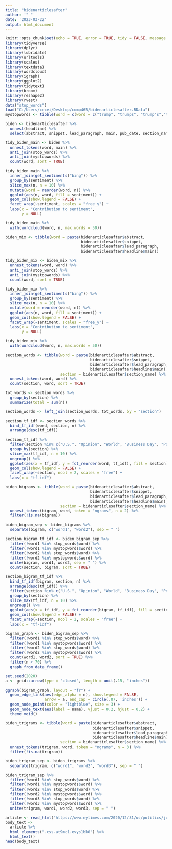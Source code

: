 ```yaml
---
title: "bidenarticlesafter"
author: '" "'
date: '2023-03-22'
output: html_document
---
```


```r
knitr::opts_chunk$set(echo = TRUE, error = TRUE, tidy = FALSE, message = FALSE, cache.extra = packageVersion("tufte"))
library(tidyverse)
library(dplyr)
library(lubridate)
library(urltools)
library(scales)
library(textdata)
library(wordcloud)
library(igraph) 
library(ggplot2)
library(tidytext)
library(broom)
library(reshape2)
library(rvest)
data("stop_words")
load("C:/Users/cecei/Desktop/comp465/bidenarticlesafter.RData")
mystopwords <- tibble(word = c(word = c("trump", "trumps", "trump's","trump’s", "biden", "biden's", "biden’s", "donald", "u.s", "joe", "elizabeth", "warren", "here's", "sanders", "joseph", "it's", "here's", "jr", "vice")))
```



```r
biden <- bidenarticlesafter %>% 
  unnest(headline) %>% 
  select(abstract, snippet, lead_paragraph, main, pub_date, section_name)

tidy_biden_main <- biden %>% 
  unnest_tokens(word, main) %>% 
  anti_join(stop_words) %>% 
  anti_join(mystopwords) %>% 
  count(word, sort = TRUE)

tidy_biden_main %>% 
  inner_join(get_sentiments("bing")) %>% 
  group_by(sentiment) %>% 
  slice_max(n, n = 10) %>% 
  mutate(word = reorder(word, n)) %>% 
  ggplot(aes(n, word, fill = sentiment)) +
  geom_col(show.legend = FALSE) +
  facet_wrap(~sentiment, scales = "free_y") +
  labs(x = "Contribution to sentiment",
       y = NULL)
```



```r
tidy_biden_main %>%
  with(wordcloud(word, n, max.words = 50))
```


```r
biden_mix <- tibble(word = paste(bidenarticlesafter$abstract, 
                                 bidenarticlesafter$snippet, 
                                 bidenarticlesafter$lead_paragraph, 
                                 bidenarticlesafter$headline$main))

tidy_biden_mix <- biden_mix %>% 
  unnest_tokens(word, word) %>% 
  anti_join(stop_words) %>% 
  anti_join(mystopwords) %>% 
  count(word, sort = TRUE)

tidy_biden_mix %>% 
  inner_join(get_sentiments("bing")) %>% 
  group_by(sentiment) %>% 
  slice_max(n, n = 10) %>% 
  mutate(word = reorder(word, n)) %>% 
  ggplot(aes(n, word, fill = sentiment)) +
  geom_col(show.legend = FALSE) +
  facet_wrap(~sentiment, scales = "free_y") +
  labs(x = "Contribution to sentiment",
       y = NULL)

tidy_biden_mix %>%
  with(wordcloud(word, n, max.words = 50))
```
```r
section_words <- tibble(word = paste(bidenarticlesafter$abstract, 
                                     bidenarticlesafter$snippet, 
                                     bidenarticlesafter$lead_paragraph, 
                                     bidenarticlesafter$headline$main),
                        section = bidenarticlesafter$section_name) %>% 
  unnest_tokens(word, word) %>% 
  count(section, word, sort = TRUE)

tot_words <- section_words %>% 
  group_by(section) %>% 
  summarize(total = sum(n))

section_words <- left_join(section_words, tot_words, by = "section")

section_tf_idf <- section_words %>% 
  bind_tf_idf(word, section, n) %>% 
  arrange(desc(tf_idf))

section_tf_idf %>% 
  filter(section %in% c("U.S.", "Opinion", "World", "Business Day", "Podcasts")) %>% 
  group_by(section) %>% 
  slice_max(tf_idf, n = 10) %>% 
  ungroup() %>% 
  ggplot(aes(x = tf_idf, y = fct_reorder(word, tf_idf), fill = section)) +
  geom_col(show.legend = FALSE) +
  facet_wrap(~section, ncol = 2, scales = "free") +
  labs(x = "tf-idf")

```

```r
biden_bigrams <- tibble(word = paste(bidenarticlesafter$abstract, 
                                     bidenarticlesafter$snippet, 
                                     bidenarticlesafter$lead_paragraph, 
                                     bidenarticlesafter$headline$main),
                        section = bidenarticlesafter$section_name) %>% 
  unnest_tokens(bigram, word, token = "ngrams", n = 2) %>% 
  filter(!is.na(bigram))

biden_bigram_sep <- biden_bigrams %>% 
  separate(bigram, c("word1", "word2"), sep = " ")

section_bigram_tf_idf <- biden_bigram_sep %>% 
  filter(!word1 %in% stop_words$word) %>% 
  filter(!word1 %in% mystopwords$word) %>% 
  filter(!word2 %in% stop_words$word) %>% 
  filter(!word2 %in% mystopwords$word) %>% 
  unite(bigram, word1, word2, sep = " ") %>% 
  count(section, bigram, sort = TRUE)

section_bigram_tf_idf %>% 
  bind_tf_idf(bigram, section, n) %>% 
  arrange(desc(tf_idf)) %>% 
  filter(section %in% c("U.S.", "Opinion", "World", "Business Day", "Podcasts")) %>% 
  group_by(section) %>% 
  slice_max(tf_idf, n = 10) %>% 
  ungroup() %>% 
  ggplot(aes(x = tf_idf, y = fct_reorder(bigram, tf_idf), fill = section)) +
  geom_col(show.legend = FALSE) +
  facet_wrap(~section, ncol = 2, scales = "free") +
  labs(x = "tf-idf")

bigram_graph <- biden_bigram_sep %>% 
  filter(!word1 %in% stop_words$word) %>% 
  filter(!word1 %in% mystopwords$word) %>% 
  filter(!word2 %in% stop_words$word) %>% 
  filter(!word2 %in% mystopwords$word) %>% 
  count(word1, word2, sort = TRUE) %>% 
  filter(n > 70) %>% 
  graph_from_data_frame()

set.seed(2020)
a <- grid::arrow(type = "closed", length = unit(.15, "inches"))

ggraph(bigram_graph, layout = "fr") +
  geom_edge_link(aes(edge_alpha = n), show.legend = FALSE,
                 arrow = a, end_cap = circle(.07, 'inches')) +
  geom_node_point(color = "lightblue", size = 3) +
  geom_node_text(aes(label = name), vjust = 0.2, hjust = 0.2) +
  theme_void()
```

```r
biden_trigrams <- tibble(word = paste(bidenarticlesafter$abstract, 
                                      bidenarticlesafter$snippet, 
                                      bidenarticlesafter$lead_paragraph, 
                                      bidenarticlesafter$headline$main),
                        section = bidenarticlesafter$section_name) %>% 
  unnest_tokens(trigram, word, token = "ngrams", n = 3) %>% 
  filter(!is.na(trigram))

biden_trigram_sep <- biden_trigrams %>% 
  separate(trigram, c("word1", "word2", "word3"), sep = " ")

biden_trigram_sep %>% 
  filter(!word1 %in% stop_words$word) %>% 
  filter(!word1 %in% mystopwords$word) %>% 
  filter(!word2 %in% stop_words$word) %>% 
  filter(!word2 %in% mystopwords$word) %>% 
  filter(!word3 %in% stop_words$word) %>% 
  filter(!word3 %in% mystopwords$word) %>% 
  unite(trigram, word1, word2, word3, sep = " ")
```

```r
article <- read_html("https://www.nytimes.com/2020/12/31/us/politics/justice-department-mike-pence-louie-gohmert.html")
body_text <-
  article %>%
  html_elements(".css-at9mc1.evys1bk0") %>%
  html_text()
head(body_text)
```

